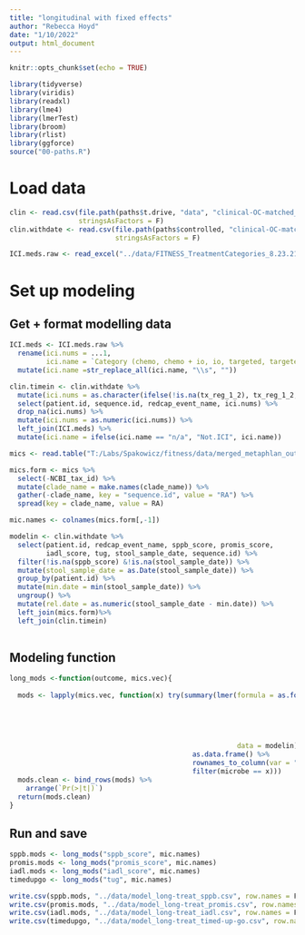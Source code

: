 ```yaml
---
title: "longitudinal with fixed effects"
author: "Rebecca Hoyd"
date: "1/10/2022"
output: html_document
---
```


```r
knitr::opts_chunk$set(echo = TRUE)

library(tidyverse)
library(viridis)
library(readxl)
library(lme4)
library(lmerTest)
library(broom)
library(rlist)
library(ggforce)
source("00-paths.R")
```

# Load data

```r

clin <- read.csv(file.path(paths$t.drive, "data", "clinical-OC-matched_resolved_limited.csv"),
                 stringsAsFactors = F)
clin.withdate <- read.csv(file.path(paths$controlled, "clinical-OC-matched_resolved.csv"),
                          stringsAsFactors = F)

ICI.meds.raw <- read_excel("../data/FITNESS_TreatmentCategories_8.23.21.xlsx")

```

# Set up modeling

## Get + format modelling data

```r
ICI.meds <- ICI.meds.raw %>%
  rename(ici.nums = ...1,
         ici.name = `Category (chemo, chemo + io, io, targeted, targeted+chemo)`) %>%
  mutate(ici.name =str_replace_all(ici.name, "\\s", ""))

clin.timein <- clin.withdate %>%
  mutate(ici.nums = as.character(ifelse(!is.na(tx_reg_1_2), tx_reg_1_2, tx_reg_1))) %>%
  select(patient.id, sequence.id, redcap_event_name, ici.nums) %>%
  drop_na(ici.nums) %>%
  mutate(ici.nums = as.numeric(ici.nums)) %>%
  left_join(ICI.meds) %>%
  mutate(ici.name = ifelse(ici.name == "n/a", "Not.ICI", ici.name))
```

```r
mics <- read.table("T:/Labs/Spakowicz/fitness/data/merged_metaphlan_output.txt", sep = "\t", header = T, stringsAsFactors = F)

mics.form <- mics %>%
  select(-NCBI_tax_id) %>%
  mutate(clade_name = make.names(clade_name)) %>%
  gather(-clade_name, key = "sequence.id", value = "RA") %>%
  spread(key = clade_name, value = RA)

mic.names <- colnames(mics.form[,-1])
```

```r
modelin <- clin.withdate %>%
  select(patient.id, redcap_event_name, sppb_score, promis_score, 
         iadl_score, tug, stool_sample_date, sequence.id) %>%
  filter(!is.na(sppb_score) &!is.na(stool_sample_date)) %>%
  mutate(stool_sample_date = as.Date(stool_sample_date)) %>%
  group_by(patient.id) %>%
  mutate(min.date = min(stool_sample_date)) %>%
  ungroup() %>%
  mutate(rel.date = as.numeric(stool_sample_date - min.date)) %>%
  left_join(mics.form)%>%
  left_join(clin.timein)
  
```

## Modeling function


```r
long_mods <-function(outcome, mics.vec){
  
  mods <- lapply(mics.vec, function(x) try(summary(lmer(formula = as.formula(paste0(outcome,
                                                                                    " ~ ",
                                                                                    x,
                                                                                    " + rel.date +",
                                                                                    " ici.name +",
                                                                                    " (1|patient.id)")),
                                                        data = modelin))$coefficients %>%
                                             as.data.frame() %>%
                                             rownames_to_column(var = "microbe") %>%
                                             filter(microbe == x)))
  mods.clean <- bind_rows(mods) %>%
    arrange(`Pr(>|t|)`)
  return(mods.clean)
}
```

## Run and save

```r
sppb.mods <- long_mods("sppb_score", mic.names)
promis.mods <- long_mods("promis_score", mic.names)
iadl.mods <- long_mods("iadl_score", mic.names)
timedupgo <- long_mods("tug", mic.names)
```

```r
write.csv(sppb.mods, "../data/model_long-treat_sppb.csv", row.names = F)
write.csv(promis.mods, "../data/model_long-treat_promis.csv", row.names = F)
write.csv(iadl.mods, "../data/model_long-treat_iadl.csv", row.names = F)
write.csv(timedupgo, "../data/model_long-treat_timed-up-go.csv", row.names = F)
```